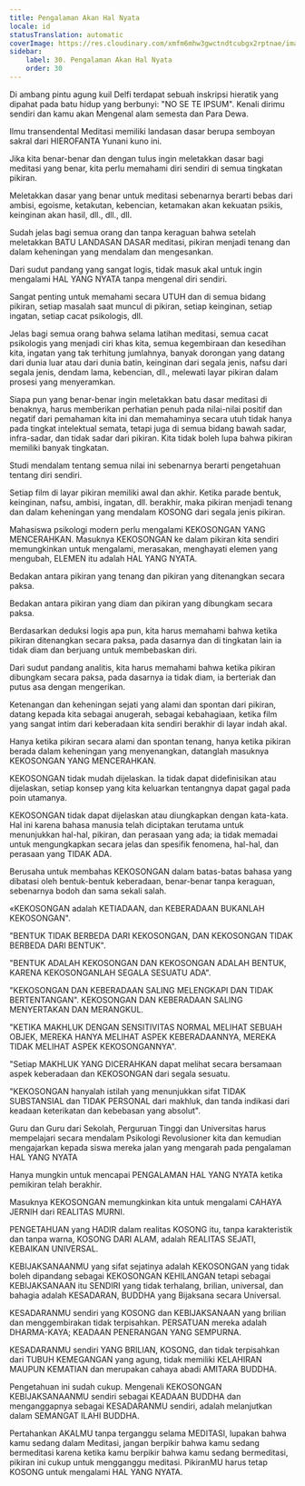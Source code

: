 ```yaml
---
title: Pengalaman Akan Hal Nyata
locale: id
statusTranslation: automatic
coverImage: https://res.cloudinary.com/xmfm6mhw3gwctndtcubgx2rptnae/image/upload/v1740337243/small_cover_educacion_fundamental_a051170f1c.webp
sidebar:
    label: 30. Pengalaman Akan Hal Nyata
    order: 30
---
```

Di ambang pintu agung kuil Delfi terdapat sebuah inskripsi hieratik yang dipahat pada batu hidup yang berbunyi: "NO SE TE IPSUM". Kenali dirimu sendiri dan kamu akan Mengenal alam semesta dan Para Dewa.

Ilmu transendental Meditasi memiliki landasan dasar berupa semboyan sakral dari HIEROFANTA Yunani kuno ini.

Jika kita benar-benar dan dengan tulus ingin meletakkan dasar bagi meditasi yang benar, kita perlu memahami diri sendiri di semua tingkatan pikiran.

Meletakkan dasar yang benar untuk meditasi sebenarnya berarti bebas dari ambisi, egoisme, ketakutan, kebencian, ketamakan akan kekuatan psikis, keinginan akan hasil, dll., dll., dll.

Sudah jelas bagi semua orang dan tanpa keraguan bahwa setelah meletakkan BATU LANDASAN DASAR meditasi, pikiran menjadi tenang dan dalam keheningan yang mendalam dan mengesankan.

Dari sudut pandang yang sangat logis, tidak masuk akal untuk ingin mengalami HAL YANG NYATA tanpa mengenal diri sendiri.

Sangat penting untuk memahami secara UTUH dan di semua bidang pikiran, setiap masalah saat muncul di pikiran, setiap keinginan, setiap ingatan, setiap cacat psikologis, dll.

Jelas bagi semua orang bahwa selama latihan meditasi, semua cacat psikologis yang menjadi ciri khas kita, semua kegembiraan dan kesedihan kita, ingatan yang tak terhitung jumlahnya, banyak dorongan yang datang dari dunia luar atau dari dunia batin, keinginan dari segala jenis, nafsu dari segala jenis, dendam lama, kebencian, dll., melewati layar pikiran dalam prosesi yang menyeramkan.

Siapa pun yang benar-benar ingin meletakkan batu dasar meditasi di benaknya, harus memberikan perhatian penuh pada nilai-nilai positif dan negatif dari pemahaman kita ini dan memahaminya secara utuh tidak hanya pada tingkat intelektual semata, tetapi juga di semua bidang bawah sadar, infra-sadar, dan tidak sadar dari pikiran. Kita tidak boleh lupa bahwa pikiran memiliki banyak tingkatan.

Studi mendalam tentang semua nilai ini sebenarnya berarti pengetahuan tentang diri sendiri.

Setiap film di layar pikiran memiliki awal dan akhir. Ketika parade bentuk, keinginan, nafsu, ambisi, ingatan, dll. berakhir, maka pikiran menjadi tenang dan dalam keheningan yang mendalam KOSONG dari segala jenis pikiran.

Mahasiswa psikologi modern perlu mengalami KEKOSONGAN YANG MENCERAHKAN. Masuknya KEKOSONGAN ke dalam pikiran kita sendiri memungkinkan untuk mengalami, merasakan, menghayati elemen yang mengubah, ELEMEN itu adalah HAL YANG NYATA.

Bedakan antara pikiran yang tenang dan pikiran yang ditenangkan secara paksa.

Bedakan antara pikiran yang diam dan pikiran yang dibungkam secara paksa.

Berdasarkan deduksi logis apa pun, kita harus memahami bahwa ketika pikiran ditenangkan secara paksa, pada dasarnya dan di tingkatan lain ia tidak diam dan berjuang untuk membebaskan diri.

Dari sudut pandang analitis, kita harus memahami bahwa ketika pikiran dibungkam secara paksa, pada dasarnya ia tidak diam, ia berteriak dan putus asa dengan mengerikan.

Ketenangan dan keheningan sejati yang alami dan spontan dari pikiran, datang kepada kita sebagai anugerah, sebagai kebahagiaan, ketika film yang sangat intim dari keberadaan kita sendiri berakhir di layar indah akal.

Hanya ketika pikiran secara alami dan spontan tenang, hanya ketika pikiran berada dalam keheningan yang menyenangkan, datanglah masuknya KEKOSONGAN YANG MENCERAHKAN.

KEKOSONGAN tidak mudah dijelaskan. Ia tidak dapat didefinisikan atau dijelaskan, setiap konsep yang kita keluarkan tentangnya dapat gagal pada poin utamanya.

KEKOSONGAN tidak dapat dijelaskan atau diungkapkan dengan kata-kata. Hal ini karena bahasa manusia telah diciptakan terutama untuk menunjukkan hal-hal, pikiran, dan perasaan yang ada; ia tidak memadai untuk mengungkapkan secara jelas dan spesifik fenomena, hal-hal, dan perasaan yang TIDAK ADA.

Berusaha untuk membahas KEKOSONGAN dalam batas-batas bahasa yang dibatasi oleh bentuk-bentuk keberadaan, benar-benar tanpa keraguan, sebenarnya bodoh dan sama sekali salah.

«KEKOSONGAN adalah KETIADAAN, dan KEBERADAAN BUKANLAH KEKOSONGAN".

"BENTUK TIDAK BERBEDA DARI KEKOSONGAN, DAN KEKOSONGAN TIDAK BERBEDA DARI BENTUK".

"BENTUK ADALAH KEKOSONGAN DAN KEKOSONGAN ADALAH BENTUK, KARENA KEKOSONGANLAH SEGALA SESUATU ADA".

"KEKOSONGAN DAN KEBERADAAN SALING MELENGKAPI DAN TIDAK BERTENTANGAN". KEKOSONGAN DAN KEBERADAAN SALING MENYERTAKAN DAN MERANGKUL.

"KETIKA MAKHLUK DENGAN SENSITIVITAS NORMAL MELIHAT SEBUAH OBJEK, MEREKA HANYA MELIHAT ASPEK KEBERADAANNYA, MEREKA TIDAK MELIHAT ASPEK KEKOSONGANNYA".

"Setiap MAKHLUK YANG DICERAHKAN dapat melihat secara bersamaan aspek keberadaan dan KEKOSONGAN dari segala sesuatu.

"KEKOSONGAN hanyalah istilah yang menunjukkan sifat TIDAK SUBSTANSIAL dan TIDAK PERSONAL dari makhluk, dan tanda indikasi dari keadaan keterikatan dan kebebasan yang absolut".

Guru dan Guru dari Sekolah, Perguruan Tinggi dan Universitas harus mempelajari secara mendalam Psikologi Revolusioner kita dan kemudian mengajarkan kepada siswa mereka jalan yang mengarah pada pengalaman HAL YANG NYATA

Hanya mungkin untuk mencapai PENGALAMAN HAL YANG NYATA ketika pemikiran telah berakhir.

Masuknya KEKOSONGAN memungkinkan kita untuk mengalami CAHAYA JERNIH dari REALITAS MURNI.

PENGETAHUAN yang HADIR dalam realitas KOSONG itu, tanpa karakteristik dan tanpa warna, KOSONG DARI ALAM, adalah REALITAS SEJATI, KEBAIKAN UNIVERSAL.

KEBIJAKSANAANMU yang sifat sejatinya adalah KEKOSONGAN yang tidak boleh dipandang sebagai KEKOSONGAN KEHILANGAN tetapi sebagai KEBIJAKSANAAN itu SENDIRI yang tidak terhalang, brilian, universal, dan bahagia adalah KESADARAN, BUDDHA yang Bijaksana secara Universal.

KESADARANMU sendiri yang KOSONG dan KEBIJAKSANAAN yang brilian dan menggembirakan tidak terpisahkan. PERSATUAN mereka adalah DHARMA-KAYA; KEADAAN PENERANGAN YANG SEMPURNA.

KESADARANMU sendiri YANG BRILIAN, KOSONG, dan tidak terpisahkan dari TUBUH KEMEGANGAN yang agung, tidak memiliki KELAHIRAN MAUPUN KEMATIAN dan merupakan cahaya abadi AMITARA BUDDHA.

Pengetahuan ini sudah cukup. Mengenali KEKOSONGAN KEBIJAKSANAANMU sendiri sebagai KEADAAN BUDDHA dan menganggapnya sebagai KESADARANMU sendiri, adalah melanjutkan dalam SEMANGAT ILAHI BUDDHA.

Pertahankan AKALMU tanpa terganggu selama MEDITASI, lupakan bahwa kamu sedang dalam Meditasi, jangan berpikir bahwa kamu sedang bermeditasi karena ketika kamu berpikir bahwa kamu sedang bermeditasi, pikiran ini cukup untuk mengganggu meditasi. PikiranMU harus tetap KOSONG untuk mengalami HAL YANG NYATA.

